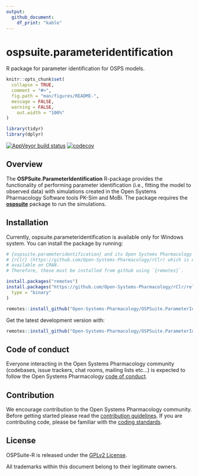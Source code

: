 ```yaml
---
output: 
  github_document:
    df_print: "kable"
---
```


# ospsuite.parameteridentification

R package for parameter identification for OSPS models.

```r
knitr::opts_chunk$set(
  collapse = TRUE,
  comment = "#>",
  fig.path = "man/figures/README-",
  message = FALSE,
  warning = FALSE,
    out.width = "100%"
)

library(tidyr)
library(dplyr)
```


  <!-- badges: start -->

[![AppVeyor build status](https://ci.appveyor.com/api/projects/status/github/Open-Systems-Pharmacology/OSPSuite.ParameterIdentification?branch=develop&svg=true)](https://ci.appveyor.com/project/open-systems-pharmacology-ci/ospsuite-parameteridentification)
[![codecov](https://codecov.io/gh/Open-Systems-Pharmacology/OSPSuite.ParameterIdentification/branch/develop/graph/badge.svg)](https://codecov.io/gh/Open-Systems-Pharmacology/OSPSuite.ParameterIdentification)

  <!-- badges: end -->
  
<!-- README.md is generated from README.Rmd. Please edit that file -->

## Overview

The **OSPSuite.ParameterIdentification** R-package provides the functionality of performing parameter identification (i.e., fitting the model to observed data) with simulations created in the Open Systems Pharmacology Software tools PK-Sim and MoBi. The package requires the [**ospsuite**](https://github.com/Open-Systems-Pharmacology/OSPSuite-R) package to run the simulations.

## Installation

Currently, ospsuite.parameteridentification is available only for Windows system. You can install the package by running:

```r
# {ospsuite.parameteridentification} and its Open Systems Pharmacology Suite's dependencies relies on
# {rClr} (https://github.com/Open-Systems-Pharmacology/rClr) which is not
# available on CRAN.
# Therefore, these must be installed from github using `{remotes}`.

install.packages("remotes")
install.packages("https://github.com/Open-Systems-Pharmacology/rClr/releases/download/v0.9.2/rClr_0.9.2.zip",
  type = "binary"
)

remotes::install_github("Open-Systems-Pharmacology/OSPSuite.ParameterIdentification@*release")
```

Get the latest development version with:

```r
remotes::install_github("Open-Systems-Pharmacology/OSPSuite.ParameterIdentification")
```

<!-- ## Usage -->


## Code of conduct

Everyone interacting in the Open Systems Pharmacology community (codebases, issue trackers, chat rooms, mailing lists etc...) is expected to follow the Open Systems Pharmacology [code of conduct](https://github.com/Open-Systems-Pharmacology/Suite/blob/master/CODE_OF_CONDUCT.md).

## Contribution

We encourage contribution to the Open Systems Pharmacology community. Before getting started please read the [contribution guidelines](https://github.com/Open-Systems-Pharmacology/Suite/blob/master/CONTRIBUTING.md). If you are contributing code, please be familiar with the [coding standards](https://github.com/Open-Systems-Pharmacology/Suite/blob/master/CODING_STANDARDS_R.md).

## License

OSPSuite-R is released under the [GPLv2 License](LICENSE).

All trademarks within this document belong to their legitimate owners.
